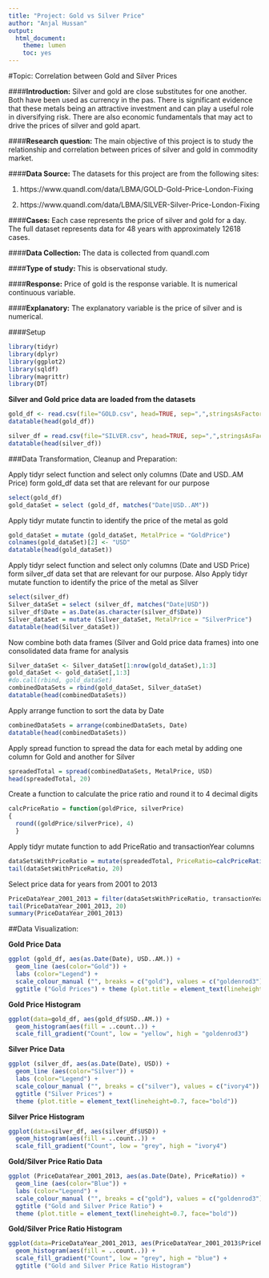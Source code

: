 ```yaml
---
title: "Project: Gold vs Silver Price"
author: "Anjal Hussan"
output: 
  html_document:
    theme: lumen
    toc: yes
---
```


#Topic: Correlation between Gold and Silver Prices

####**Introduction:**
Silver and gold are close substitutes for one another. Both have been used as currency in the pas. There is significant evidence that these metals being an attractive investment and can play a useful role in diversifying risk. There are also economic fundamentals that may act to drive the prices of silver and gold apart.

####**Research question:**
The main objective of this project is to study the relationship and correlation between prices of silver and gold in commodity market.

####**Data Source:**
The datasets for this project are from the following sites:

1. https://www.quandl.com/data/LBMA/GOLD-Gold-Price-London-Fixing

2. https://www.quandl.com/data/LBMA/SILVER-Silver-Price-London-Fixing

####**Cases:**
Each case represents the price of silver and gold for a day. The full dataset represents data for 48 years with approximately 12618 cases.

####**Data Collection: **
The data is collected from quandl.com

####**Type of study: **
This is observational study.

####**Response:**
Price of gold is the response variable. It is numerical continuous variable.

####**Explanatory:**
The explanatory variable is the price of silver and is numerical.

####Setup
```r
library(tidyr)
library(dplyr)
library(ggplot2)
library(sqldf)
library(magrittr)
library(DT)
```

**Silver and Gold price data are loaded from the datasets**

```R
gold_df <- read.csv(file="GOLD.csv", head=TRUE, sep=",",stringsAsFactors = FALSE) 
datatable(head(gold_df))
```


```R
silver_df = read.csv(file="SILVER.csv", head=TRUE, sep=",",stringsAsFactors = FALSE)
datatable(head(silver_df))
```

###Data Transformation, Cleanup and Preparation:

Apply tidyr select function and select only columns (Date and USD..AM Price) form gold_df data set that are relevant for our purpose
```R
select(gold_df)
gold_dataSet = select (gold_df, matches("Date|USD..AM"))
```


Apply tidyr mutate functin to identify the price of the metal as gold
```R
gold_dataSet = mutate (gold_dataSet, MetalPrice = "GoldPrice")
colnames(gold_dataSet)[2] <- "USD"
datatable(head(gold_dataSet))
```

Apply tidyr select function and select only columns (Date and USD Price) form silver_df data set that are relevant for our purpose. Also Apply tidyr mutate function to identify the price of the metal as Silver

```R
select(silver_df)
Silver_dataSet = select (silver_df, matches("Date|USD"))
silver_df$Date = as.Date(as.character(silver_df$Date))
Silver_dataSet = mutate (Silver_dataSet, MetalPrice = "SilverPrice")
datatable(head(Silver_dataSet))
```

Now combine both data frames (Silver and Gold price data frames) into one consolidated data frame for analysis

```R
Silver_dataSet <- Silver_dataSet[1:nrow(gold_dataSet),1:3]
gold_dataSet <- gold_dataSet[,1:3]
#do.call(rbind, gold_dataSet)
combinedDataSets = rbind(gold_dataSet, Silver_dataSet)
datatable(head(combinedDataSets))
```

Apply arrange function to sort the data by Date

```R
combinedDataSets = arrange(combinedDataSets, Date)
datatable(head(combinedDataSets))
```

Apply spread function to spread the data for each metal by adding one column for Gold and another for Silver

```R
spreadedTotal = spread(combinedDataSets, MetalPrice, USD)
head(spreadedTotal, 20)
```

Create a function to calculate the price ratio and round it to 4 decimal digits

```R
calcPriceRatio = function(goldPrice, silverPrice)
{
  round((goldPrice/silverPrice), 4)
  }
```

Apply tidyr mutate function to add PriceRatio and transactionYear columns

```R
dataSetsWithPriceRatio = mutate(spreadedTotal, PriceRatio=calcPriceRatio(GoldPrice, SilverPrice), transactionYear=substring(Date,1,4))
tail(dataSetsWithPriceRatio, 20)
```

Select price data for years from 2001 to 2013

```R
PriceDataYear_2001_2013 = filter(dataSetsWithPriceRatio, transactionYear %in% c("2001", "2002", "2003", "2004", "2005", "2006", "2007", "2008", "2009", "2010", "2011", "2012", "2013"))
tail(PriceDataYear_2001_2013, 20)
summary(PriceDataYear_2001_2013)
```

##Data Visualization:

**Gold Price Data**

```R
ggplot (gold_df, aes(as.Date(Date), USD..AM.)) +
  geom_line (aes(color="Gold")) +
  labs (color="Legend") +
  scale_colour_manual ("", breaks = c("gold"), values = c("goldenrod3")) +
  ggtitle ("Gold Prices") + theme (plot.title = element_text(lineheight=0.7, face="bold"))
```

**Gold Price Histogram**

```R
ggplot(data=gold_df, aes(gold_df$USD..AM.)) +
  geom_histogram(aes(fill = ..count..)) +
  scale_fill_gradient("Count", low = "yellow", high = "goldenrod3")
```


**Silver Price Data**

```R
ggplot (silver_df, aes(as.Date(Date), USD)) +
  geom_line (aes(color="Silver")) +
  labs (color="Legend") +
  scale_colour_manual ("", breaks = c("silver"), values = c("ivory4")) +
  ggtitle ("Silver Prices") +
  theme (plot.title = element_text(lineheight=0.7, face="bold"))
```


**Silver Price Histogram**

```R
ggplot(data=silver_df, aes(silver_df$USD)) +
  geom_histogram(aes(fill = ..count..)) +
  scale_fill_gradient("Count", low = "grey", high = "ivory4")
```

**Gold/Silver Price Ratio Data**

```R
ggplot (PriceDataYear_2001_2013, aes(as.Date(Date), PriceRatio)) +
  geom_line (aes(color="Blue")) +
  labs (color="Legend") +
  scale_colour_manual ("", breaks = c("gold"), values = c("goldenrod3")) +
  ggtitle ("Gold and Silver Price Ratio") +
  theme (plot.title = element_text(lineheight=0.7, face="bold"))
```

**Gold/Silver Price Ratio Histogram**

```R
ggplot(data=PriceDataYear_2001_2013, aes(PriceDataYear_2001_2013$PriceRatio)) +
  geom_histogram(aes(fill = ..count..)) +
  scale_fill_gradient("Count", low = "grey", high = "blue") +
  ggtitle ("Gold and Silver Price Ratio Histogram")
```


